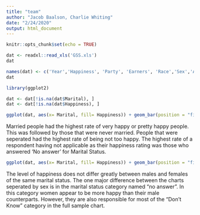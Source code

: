 ```yaml
---
title: "team"
author: "Jacob Baalson, Charlie Whiting"
date: "2/24/2020"
output: html_document
---
```


```r
knitr::opts_chunk$set(echo = TRUE)
```


```r
dat <- readxl::read_xls('GSS.xls')
dat

names(dat) <- c('Year','Happiness', 'Party', 'Earners', 'Race','Sex','Age', 'Children', 'Marital', 'ID', 'Ballot')
dat
```

```r
library(ggplot2)

dat <- dat[!is.na(dat$Marital), ]
dat <- dat[!is.na(dat$Happiness), ]

ggplot(dat, aes(x= Marital, fill= Happiness)) + geom_bar(position = "fill") + ggtitle("Marital Status Grouped by Happiness") + coord_flip() + ylab("Percentage")
```

Married people had the highest rate of very happy or pretty happy people. This was followed by those that were never married. People that were seperated had the highest rate of being not too happy. The highest rate of a respondent having not applicable as their happiness rating was those who answered 'No answer' for Marital Status.

```r
ggplot(dat, aes(x= Marital, fill= Happiness)) + geom_bar(position = "fill") + ggtitle("Marital Status Grouped by Happiness Faceted by Sex") + facet_wrap(~Sex) + coord_flip() + ylab("Percentage")
```
The level of happiness does not differ greatly between males and females of the same marital status. The one major difference between the charts seperated by sex is in the marital status category named "no answer". In this category women appear to be more happy than their male counterparts. However, they are also responsible for most of the "Don't Know" category in the full sample chart.


